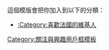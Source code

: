 {{Userbox
|border-c=mediumblue
|border-s=2
|id=[[File:Flag of France.svg|68px]]
|id-c=white
|info=這個用戶喜歡'''[[法國]]'''。<br>« ''J'aime la France!'' »
|info-c=white
|info-s=10
|usercategory=喜歡法國的維基人}}<noinclude>


這個模版會把你加入到以下的分類：
*[[:Category:喜歡法國的維基人]]

</p>
[[Category:關注與興趣用戶框模板]]
</noinclude>